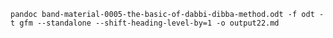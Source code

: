 
```
pandoc band-material-0005-the-basic-of-dabbi-dibba-method.odt -f odt -t gfm --standalone --shift-heading-level-by=1 -o output22.md
```
